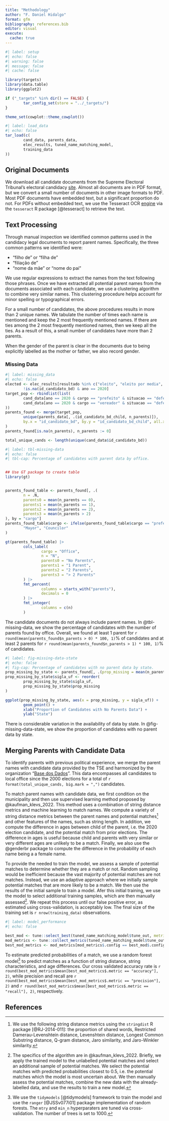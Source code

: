 ```yaml
---
title: "Methodology"
author: "F. Daniel Hidalgo"
format: gfm
bibliography: references.bib
editor: visual
execute: 
  cache: true
---
```


```r
#| label: setup
#| echo: false
#| warning: false
#| message: false
#| cache: false

library(targets)
library(data.table)
library(ggplot2)

if ("_targets" %in% dir() == FALSE) {
        tar_config_set(store = "../_targets/")
}

theme_set(cowplot::theme_cowplot())

```

```r
#| label: load_data
#| echo: false
tar_load(c(
        cand_data, parents_data,
        elec_results, tuned_name_matching_model,
        training_data
))
```

## Original Documents

We download all candidate documents from the Supreme Electoral Tribunal's electoral candidacy [site](https://divulgacandcontas.tse.jus.br/divulga/#/). Almost all documents are in PDF format, but we convert a small number of documents in other image formats to PDF. Most PDF documents have embedded text, but a significant proportion do not. For PDFs without embedded text, we use the Tesseract OCR [engine](https://github.com/tesseract-ocr/tesseract) via the `tesseract` R package [@tesseract] to retrieve the text.

## Text Processing

Through manual inspection we identified common patterns used in the candidacy legal documents to report parent names. Specifically, the three common patterns we identified were:

-   "filho de" or "filha de"
-   "filiação de"
-   "nome da mãe" or "nome do pai"

We use regular expressions to extract the names from the text following those phrases. Once we have extracted all potential parent names from the documents associated with each candidate, we use a clustering algorithm to combine very similar names. This clustering procedure helps account for minor spelling or typographical errors.

For a small number of candidates, the above procedures results in more than 2 unique names. We tabulate the number of times each name is mentioned and keep the 2 most frequently mentioned names. If there are ties among the 2 most frequently mentioned names, then we keep all the ties. As a result of this, a small number of candidates have more than 2 parents.

When the gender of the parent is clear in the documents due to being explicitly labelled as the mother or father, we also record gender.

### Missing Data

```r
#| label: missing_data
#| echo: false
elected <- elec_results[resultado %in% c("eleito", "eleito por media", "eleito por qp") &
        !is.na(id_candidato_bd) & ano == 2020]
target_pop <- rbindlist(list(
        cand_data[ano == 2020 & cargo == "prefeito" & situacao == "deferido"],
        cand_data[ano == 2020 & cargo == "vereador" & situacao == "deferido" & id_candidato_bd %in% elected$id_candidato_bd]
))
parents_found <- merge(target_pop,
        unique(parents_data[, .(id_candidato_bd_child, n_parents)]),
        by.x = "id_candidato_bd", by.y = "id_candidato_bd_child", all.x = TRUE, all.y = FALSE
)
parents_found[is.na(n_parents), n_parents := 0]

total_unique_cands <- length(unique(cand_data$id_candidato_bd))

```

```r
#| label: tbl-missing-data
#| echo: false
#| tbl-cap: Percentage of candidates with parent data by office.


## Use GT package to create table
library(gt)


parents_found_table <- parents_found[, .(
        n = .N,
        parents0 = mean(n_parents == 0),
        parents1 = mean(n_parents == 1),
        parents2 = mean(n_parents == 2),
        parents3 = mean(n_parents > 2)
), by = "cargo"]
parents_found_table$cargo <- ifelse(parents_found_table$cargo == "prefeito",
        "Mayor", "Councilor"
)

gt(parents_found_table) |>
        cols_label(
                cargo = "Office",
                n = "N",
                parents0 = "No Parents",
                parents1 = "1 Parent",
                parents2 = "2 Parents",
                parents3 = "> 2 Parents"
        ) |>
        fmt_percent(
                columns = starts_with("parents"),
                decimals = 0
        ) |>
        fmt_integer(
                columns = c(n)
        )

```

The candidate documents do not always include parent names. In @tbl-missing-data, we show the percentage of candidates with the number of parents found by office. Overall, we found at least 1 parent for `r round(mean(parents_found$n_parents > 0) * 100, 1)`% of candidates and at least 2 parents for `r round(mean(parents_found$n_parents > 1) * 100, 1)`% of candidates.

```r
#| label: fig-missing-data-state
#| echo: false
#| fig-cap: Percentage of candidates with no parent data by state. 
prop_missing_by_state <- parents_found[, .(prop_missing = mean(n_parents == 0)), by = "sigla_uf"][order(prop_missing)]
prop_missing_by_state$sigla_uf <- reorder(
        prop_missing_by_state$sigla_uf,
        prop_missing_by_state$prop_missing
)

ggplot(prop_missing_by_state, aes(x = prop_missing, y = sigla_uf)) +
        geom_point() +
        xlab("Proportion of Candidates with No Parents Data") +
        ylab("State")
```

There is considerable variation in the availability of data by state. In @fig-missing-data-state, we show the proportion of candidates with no parent data by state.

## Merging Parents with Candidate Data

To identify parents with previous political experience, we merge the parent names with candidate data provided by the TSE and harmonized by the organization "[Base dos Dados](https://basedosdados.org)". This data encompasses all candidates to local office since the 2000 elections for a total of `r format(total_unique_cands, big.mark = ",")` candidates.

To match parent names with candidate data, we first condition on the municipality and then use supervised learning method proposed by @kaufman_klevs_2022. This method uses a combination of string distance metrics and machine learning to match names. We compute a variety of string distance metrics between the parent names and potential matches[^1] and other features of the names, such as string length. In addition, we compute the difference in ages between child of the parent, i.e. the 2020 election candidate, and the potential match from prior elections. The difference in ages is useful because child and parents with very similar or very different ages are unlikely to be a match. Finally, we also use the @genderbr package to compute the difference in the probability of each name being a a female name.

[^1]: We use the following string distance metrics using the `stringdist` R package [@RJ-2014-011]: the proportion of shared words, Restricted Damerau-Levenshtein distance, Levenshtein distance, Longest Common Substring distance, Q-gram distance, Jaro similarity, and Jaro-Winkler similarity.

To provide the needed to train the model, we assess a sample of potential matches to determine whether they are a match or not. Random sampling would be inefficient because the vast majority of potential matches are not matches. Instead, we use an adaptive approach where we initially sample potential matches that are more likely to be a match. We then use the results of the initial sample to train a model. Afer this initial training, we use the model to select additional training samples, which are then manually assessed[^2]. We repeat this process until our false positive error, as estimated using cross-validation, is acceptably low. The final size of the training set is `r nrow(training_data)` observations.

[^2]: The specifics of the algorithm are in @kaufman_klevs_2022. Briefly, we apply the trained model to the unlabelled potential matches and select an additional sample of potential matches. We select the potential matches with predicted probabilities closest to 0.5, i.e. the potential matches which the model is most uncertain about. We then manually assess the potential matches, combine the new data with the already-labelled data, and use the results to train a new model.

```r
#| label: model_performance
#| echo: false

best_mod <- tune::select_best(tuned_name_matching_model$tune_out, metric = "accuracy")
mod_metrics <- tune::collect_metrics(tuned_name_matching_model$tune_out)
best_mod_metrics <- mod_metrics[mod_metrics$.config == best_mod$.config, ]
```

To estimate predicted probabilities of a match, we use a random forest model[^3] to predict matches as a function of string distance, string characteristics, and age differences. Our cross validated accuracy rate is `r round(best_mod_metrics$mean[best_mod_metrics$.metric == "accuracy"], 2)`, while precision and recall are `r round(best_mod_metrics$mean[best_mod_metrics$.metric == "precision"], 2)` and `r round(best_mod_metrics$mean[best_mod_metrics$.metric == "recall"], 2)`, respectively.

[^3]: We use the `tidymodels` [@tidymodels] framework to train the model and use the `ranger` [@JSSv077i01] package implementation of random forests. The `mtry` and `min_n` hyperparaters are tuned via cross-validation. The number of trees is set to 1000.

## References
